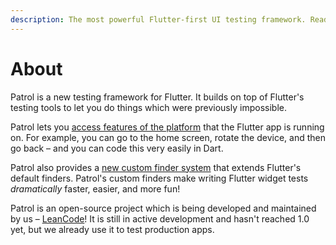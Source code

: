 ```yaml
---
description: The most powerful Flutter-first UI testing framework. Ready for action!
---
```


# About

Patrol is a new testing framework for Flutter. It builds on top of Flutter's
testing tools to let you do things which were previously impossible.

Patrol lets you [access features of the platform][native] that the Flutter app
is running on. For example, you can go to the home screen, rotate the device,
and then go back – and you can code this very easily in Dart.

Patrol also provides a [new custom finder system][custom-finders] that extends
Flutter's default finders. Patrol's custom finders make writing Flutter widget
tests _dramatically_ faster, easier, and more fun!

Patrol is an open-source project which is being developed and maintained by us –
[LeanCode][leancode]! It is still in active development and hasn't reached 1.0
yet, but we already use it to test production apps.

[leancode]: https://leancode.co
[native]: /native/overview
[custom-finders]: /custom-finders/overview
